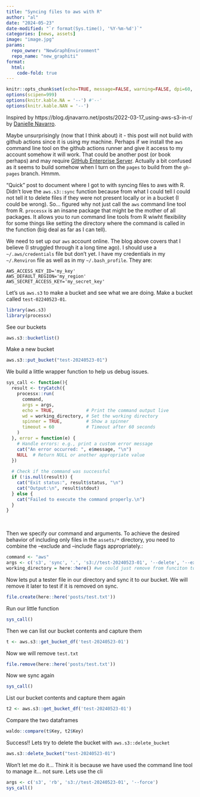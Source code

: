 ```yaml
---
title: "Syncing files to aws with R"
author: "al"
date: "2024-05-23"
date-modified: "`r format(Sys.time(), '%Y-%m-%d')`"
categories: [news, assets]
image: "image.jpg"
params:
  repo_owner: "NewGraphEnvironment"
  repo_name: "new_graphiti"
format: 
  html:
    code-fold: true
---
```



```r
knitr::opts_chunk$set(echo=TRUE, message=FALSE, warning=FALSE, dpi=60, out.width = "100%")
options(scipen=999)
options(knitr.kable.NA = '--') #'--'
options(knitr.kable.NAN = '--')
```

Inspired by https://blog.djnavarro.net/posts/2022-03-17_using-aws-s3-in-r/ by [Danielle Navarro](https://github.com/djnavarro).

Maybe unsurprisingly (now that I think about) it - this post will not build with github actions since it is using my machine.  Perhaps if we install the `aws` command line tool on the github actions runner and give it access to my account somehow it will work. That could be another post (or book perhaps) and 
may require [GitHub Enterprise Server](https://docs.github.com/en/enterprise-server@3.11/admin/github-actions/enabling-github-actions-for-github-enterprise-server/enabling-github-actions-with-amazon-s3-storage).  Actually a bit confused as it seems to build somehow when I turn on the `pages` to build from the `gh-pages` branch.  Hmmm.

"Quick" post to document where I got to with syncing files to aws with R. Didn't love the `aws.s3::sync` function because
from what I could tell I could not tell it to delete files if they were not present locally or in a bucket (I could be wrong). So... figured why not just call the `aws` command line tool from R. `processx` is an insane package that might be the mother of all packages. It allows you to run command line tools from R wiwht flexibility for some things like setting the  directory 
where the command is called in the function (big deal as far as I can tell). 


We need to set up our `aws` account online. The blog above covers that I believe (I struggled through it a long time ago). I should use a `~/.aws/credentials` file but don't yet.  I have my credentials in my `~/.Renviron` file as well as in my `~/.bash_profile`. They are:

    AWS_ACCESS_KEY_ID='my_key'
    AWS_DEFAULT_REGION='my_region'
    AWS_SECRET_ACCESS_KEY='my_secret_key'

Let's us `aws.s3` to make a bucket and see what we are doing. Make a bucket called `test-02240523-01`.

```r
library(aws.s3)
library(processx)


```

See our buckets

```r
aws.s3::bucketlist()
```

Make a new bucket

```r
aws.s3::put_bucket("test-20240523-01")
```


We build a little wrapper function to help us debug issues.


```r
sys_call <- function(){
  result <- tryCatch({
    processx::run(
      command,
      args = args,
      echo = TRUE,            # Print the command output live
      wd = working_directory, # Set the working directory
      spinner = TRUE,         # Show a spinner
      timeout = 60            # Timeout after 60 seconds
    )
  }, error = function(e) {
    # Handle errors: e.g., print a custom error message
    cat("An error occurred: ", e$message, "\n")
    NULL  # Return NULL or another appropriate value
  })
  
  # Check if the command was successful
  if (!is.null(result)) {
    cat("Exit status:", result$status, "\n")
    cat("Output:\n", result$stdout)
  } else {
    cat("Failed to execute the command properly.\n")
  }
}

```

<br>

Then we specify our command and arguments. To achieve the desired behavior of including only files in the `assets/*` directory, you need to combine the --exclude and --include flags appropriately.:


```r
command <- "aws"
args <- c('s3', 'sync', '.', 's3://test-20240523-01', '--delete', '--exclude', '*', '--include', 'posts/*')
working_directory = here::here() #we could just remove from funciton to get the current wd but its nice to have so we leave
```

Now lets put a tester file in our directory and sync it to our bucket. We will remove it later to test if it is removed on sync.

```r
file.create(here::here('posts/test.txt'))
```



Run our little function

```r
sys_call()
```

Then we can list our bucket contents and capture them

```r
t <- aws.s3::get_bucket_df('test-20240523-01') 
```

Now we will remove `test.txt`

```r
file.remove(here::here('posts/test.txt'))
```

Now we sync again 

```r
sys_call()
```

List our bucket contents and capture them again

```r
t2 <- aws.s3::get_bucket_df('test-20240523-01') 
```
Compare the two dataframes

```r
waldo::compare(t$Key, t2$Key)
```

Success!! Lets try to delete the bucket with `aws.s3::delete_bucket`

```r
aws.s3::delete_bucket("test-20240523-01")
```

Won't let me do it... Think it is because we have used the command line tool to manage it... not sure.  Lets use the cli

```r
args <- c('s3', 'rb', 's3://test-20240523-01', '--force')
sys_call()
```

